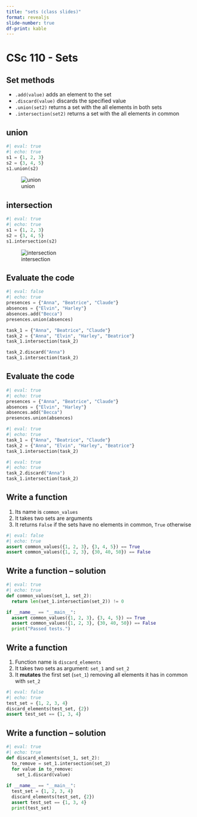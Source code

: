 ```yaml
---
title: "sets (class slides)"
format: revealjs
slide-number: true
df-print: kable
---
```


# CSc 110 - Sets


## Set methods

-   `.add(value)` adds an element to the set
-   `.discard(value)` discards the specified value
-   `.union(set2)` returns a set with the all elements in both sets
-   `.intersection(set2)` returns a set with the all elements in common

## union

```python
#| eval: true
#| echo: true
s1 = {1, 2, 3}
s2 = {3, 4, 5}
s1.union(s2)
```

![union](images/union.png)

## intersection

```python
#| eval: true
#| echo: true
s1 = {1, 2, 3}
s2 = {3, 4, 5}
s1.intersection(s2)
```

![intersection](images/intersection.png)

## Evaluate the code

```python
#| eval: false
#| echo: true
presences = {"Anna", "Beatrice", "Claude"}
absences = {"Elvin", "Harley"}
absences.add("Becca")
presences.union(absences)

task_1 = {"Anna", "Beatrice", "Claude"}
task_2 = {"Anna", "Elvin", "Harley", "Beatrice"}
task_1.intersection(task_2)

task_2.discard("Anna")
task_1.intersection(task_2)
```

## Evaluate the code

```python
#| eval: true
#| echo: true
presences = {"Anna", "Beatrice", "Claude"}
absences = {"Elvin", "Harley"}
absences.add("Becca")
presences.union(absences)
```

```python
#| eval: true
#| echo: true
task_1 = {"Anna", "Beatrice", "Claude"}
task_2 = {"Anna", "Elvin", "Harley", "Beatrice"}
task_1.intersection(task_2)
```

```python
#| eval: true
#| echo: true
task_2.discard("Anna")
task_1.intersection(task_2)
```

## Write a function

1.  Its name is `common_values`
2.  It takes two sets are arguments
3.  It returns `False` if the sets have no elements in common, `True` otherwise

```python
#| eval: false
#| echo: true
assert common_values({1, 2, 3}, {3, 4, 5}) == True
assert common_values({1, 2, 3}, {30, 40, 50}) == False
```



## Write a function -- solution

```python
#| eval: true
#| echo: true
def common_values(set_1, set_2):
  return len(set_1.intersection(set_2)) != 0

if __name__ == "__main__":
  assert common_values({1, 2, 3}, {3, 4, 5}) == True
  assert common_values({1, 2, 3}, {30, 40, 50}) == False
  print("Passed tests.")
```


## Write a function

1.  Function name is `discard_elements`
2.  It takes two sets as argument: `set_1` and `set_2`
3.  It **mutates** the first set (`set_1`) removing all elements it has in common with `set_2`

```python
#| eval: false
#| echo: true
test_set = {1, 2, 3, 4}
discard_elements(test_set, {2})
assert test_set == {1, 3, 4}
```

## Write a function -- solution

```python
#| eval: true
#| echo: true
def discard_elements(set_1, set_2):
  to_remove = set_1.intersection(set_2)
  for value in to_remove:
    set_1.discard(value)
    
if __name__ == "__main__":
  test_set = {1, 2, 3, 4}
  discard_elements(test_set, {2})
  assert test_set == {1, 3, 4}
  print(test_set)
```
